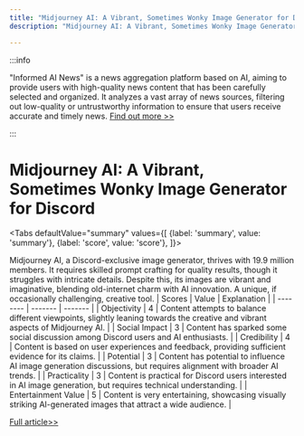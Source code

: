 ```yaml
---
title: "Midjourney AI: A Vibrant, Sometimes Wonky Image Generator for Discord"
description: "Midjourney AI: A Vibrant, Sometimes Wonky Image Generator for Discord"

---
```



:::info

"Informed AI News" is a news aggregation platform based on AI, aiming to provide users with high-quality news content that has been carefully selected and organized. It analyzes a vast array of news sources, filtering out low-quality or untrustworthy information to ensure that users receive accurate and timely news.  [Find out more >>](/)

:::

# Midjourney AI: A Vibrant, Sometimes Wonky Image Generator for Discord


<Tabs
	defaultValue="summary"
	values={[
	{label: 'summary', value: 'summary'},
	{label: 'score', value: 'score'},
]}>
<TabItem value="summary">


Midjourney AI, a Discord-exclusive image generator, thrives with 19.9 million members. It requires skilled prompt crafting for quality results, though it struggles with intricate details. Despite this, its images are vibrant and imaginative, blending old-internet charm with AI innovation. A unique, if occasionally challenging, creative tool.
</TabItem>
<TabItem value="score">
	| Scores     | Value   | Explanation |
	| -------- | ------- | ------- |
	| Objectivity  | 4    | Content attempts to balance different viewpoints, slightly leaning towards the creative and vibrant aspects of Midjourney AI.    |
	| Social Impact | 3     | Content has sparked some social discussion among Discord users and AI enthusiasts.    |
	| Credibility    | 4    | Content is based on user experiences and feedback, providing sufficient evidence for its claims.    |
	| Potential    | 3    | Content has potential to influence AI image generation discussions, but requires alignment with broader AI trends.    |
	| Practicality    | 3    | Content is practical for Discord users interested in AI image generation, but requires technical understanding.    |
	| Entertainment Value    | 5    | Content is very entertaining, showcasing visually striking AI-generated images that attract a wide audience.    |
</TabItem>
</Tabs>

[Full article>>](https://www.cnet.com/tech/services-and-software/midjourney-review-vibrant-occasionally-wonky-ai-images-for-discord-users/#ftag=CAD590a51e)
